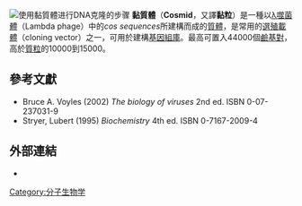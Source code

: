 {{NoteTA
| G1=Lifesciences
}}
[[File:Cosmid.svg|使用黏質體进行DNA克隆的步骤]]
'''黏質體'''（'''Cosmid'''，又譯'''黏粒'''）是一種以[[λ噬菌體|λ噬菌體]]（Lambda phage）中的''cos sequences''所建構而成的[[質體|質體]]，是常用的[[選殖載體|選殖載體]]（cloning vector）之一，可用於建構[[基因組庫|基因組庫]]。最高可置入44000個[[鹼基對|鹼基對]]，高於[[質粒|質粒]]的10000到15000。

== 參考文獻 ==
*Bruce A. Voyles (2002) ''The biology of viruses'' 2nd ed. ISBN 0-07-237031-9
*Stryer, Lubert (1995) ''Biochemistry'' 4th ed. ISBN 0-7167-2009-4

== 外部連結 ==
* {{MeshName|Cosmid}}
{{Nucleic acids}}

{{Biotech-stub}}

[[Category:分子生物学|Category:分子生物学]]